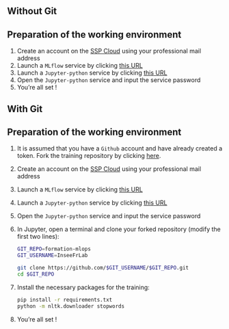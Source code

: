 ::: {.panel-tabset}
## Without Git

::::{.callout-tip collapse="true" icon=false}
## Preparation of the working environment

:::::{.nonincremental}

1. Create an account on the [SSP Cloud](https://datalab.sspcloud.fr/home) using your professional mail address
2. Launch a `MLflow` service by clicking [this URL](https://datalab.sspcloud.fr/launcher/automation/mlflow?autoLaunch=true)
3. Launch a `Jupyter-python` service by clicking [this URL](https://datalab.sspcloud.fr/launcher/ide/jupyter-python?autoLaunch=true&init.personalInit=«https%3A%2F%2Fraw.githubusercontent.com%2FInseeFrLab%2Fformation-mlops%2Fmain%2Finit.sh»)
4. Open the `Jupyter-python` service and input the service password
5. You're all set !

:::::
::::

## With Git

::::{.callout-tip collapse="true" icon=false}
## Preparation of the working environment

:::::{.nonincremental}

1. It is assumed that you have a `Github` account and have already created a token. Fork the training repository by clicking [here](https://github.com/InseeFrLab/formation-mlops/fork).
2. Create an account on the [SSP Cloud](https://datalab.sspcloud.fr/home) using your professional mail address
3. Launch a `MLflow` service by clicking [this URL](https://datalab.sspcloud.fr/launcher/automation/mlflow?autoLaunch=true)
4. Launch a `Jupyter-python` service by clicking [this URL](https://datalab.sspcloud.fr/launcher/ide/jupyter-python?autoLaunch=true)
5. Open the `Jupyter-python` service and input the service password
6. In Jupyter, open a terminal and clone your forked repository (modify the first two lines):

    ```.sh
    GIT_REPO=formation-mlops
    GIT_USERNAME=InseeFrLab

    git clone https://github.com/$GIT_USERNAME/$GIT_REPO.git
    cd $GIT_REPO
    ```
7. Install the necessary packages for the training:

    ```sh
    pip install -r requirements.txt
    python -m nltk.downloader stopwords
    ```

8. You're all set !

:::::
::::

:::
